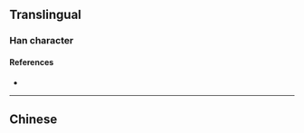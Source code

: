 {{character info}}
==Translingual==

===Han character===
{{Han char|rn=85|rad=水|as=07|sn=10|four=|canj=EMMV|ids=⿰氵辰}}

====References====
* {{Han ref|kx=0625.040|dkj=17491|hdz=31620.030|uh=6D71|ud=28017}}

----

==Chinese==
{{zh-see|漘|a}}